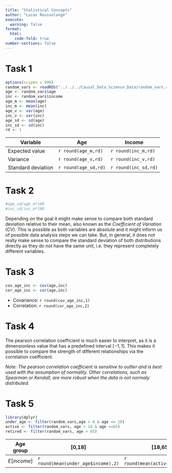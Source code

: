 ```yaml
---
title: "Statistical Concepts"
author: "Lucas Rousselange"
execute:
  warning: false
format:
  html:
    code-fold: true
number-sections: false
---
```


# Task 1
```r
options(scipen = 999)
random_vars <- readRDS("../../../Causal_Data_Science_Data/random_vars.rds")
age <- random_vars$age
inc <- random_vars$income
age_m <- mean(age)
inc_m <- mean(inc)
age_v <- var(age)
inc_v <- var(inc)
age_sd <- sd(age)
inc_sd <- sd(inc)
rd <- 1
```

|Variable|Age|Income|
|--------|---|------|
|Expected value|`r round(age_m,rd)`|`r round(inc_m,rd)`|
|Variance|`r round(age_v,rd)`|`r round(inc_v,rd)`|
|Standard deviation|`r round(age_sd,rd)`|`r round(inc_sd,rd)`|


# Task 2

```r
#age_sd/age_m*100
#inc_sd/inc_m*100
```
Depending on the goal it might make sense to compare both standard deviation relative to their mean, also known as the *Coefficient of Variation* (CV). This is possible as both variables are absolute and it might inform us of possible data analysis steps we can take. But, in general, it does not really make sense to compare the standard deviation of both distributions directly as they do not have the same unit, i.e. they represent completely different variables. 


# Task 3 

```r
cov_age_inc <- cov(age,inc)
cor_age_inc <- cor(age,inc)
```
* Covariance: `r round(cov_age_inc,1)`
* Correlation: `r round(cor_age_inc,2)` 

# Task 4
The pearson correlation coefficient is much easier to interpret, as it is a dimensionless value that has a predefined interval $[-1,1]$. This makes it possible to compare the strength of different relationships via the correlation coefficient.

*Note: The pearson correlation coefficient is sensitive to outlier and is best used with the assumption of normality. Other correlations, such as Spearman or Kendall, are more robust when the data is not normaly distributed.* 

# Task 5

```r
library(dplyr)
under_age <- filter(random_vars,age > 0 & age <= 18)
active <- filter(random_vars, age > 18 & age <=65)
retired <- filter(random_vars, age > 65)
```
Age group|[0,18]|[18,65[|[65,$\infty$[|
|--------|--------------|-------|-------------|
|$E[income]$|`r round(mean(under_age$income),2)`|`r round(mean(active$income),2)`|`r round(mean(retired$income),2)`|

